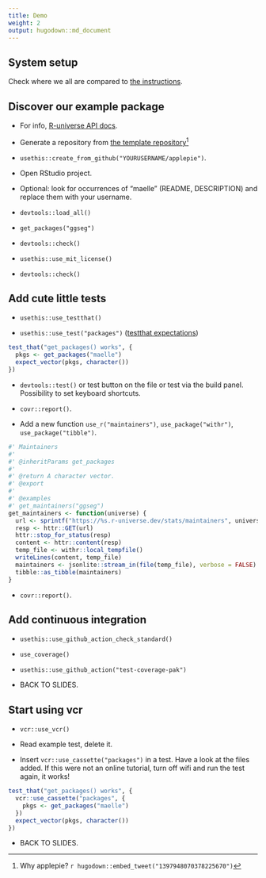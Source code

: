 ```yaml
---
title: Demo
weight: 2
output: hugodown::md_document
---
```



## System setup

Check where we all are compared to [the instructions](/part-1/system-prep).

## Discover our example package

* For info, [R-universe API docs](https://ggseg.r-universe.dev/ui#api).

* Generate a repository from [the template repository](https://github.com/ropensci-training/applepie)[^applepie]

* `usethis::create_from_github("YOURUSERNAME/applepie")`.

* Open RStudio project.

* Optional: look for occurrences of "maelle" (README, DESCRIPTION) and replace them with your username.

* `devtools::load_all()`

* `get_packages("ggseg")`

* `devtools::check()`

* `usethis::use_mit_license()`

* `devtools::check()`

## Add cute little tests

* `usethis::use_testthat()`

* `usethis::use_test("packages")` ([testthat expectations](https://testthat.r-lib.org/reference/index.html))

```r
test_that("get_packages() works", {
  pkgs <- get_packages("maelle")
  expect_vector(pkgs, character())
})
```

* `devtools::test()` or test button on the file or test via the build panel. Possibility to set keyboard shortcuts.

* `covr::report()`.

* Add a new function `use_r("maintainers")`, `use_package("withr")`, `use_package("tibble")`.

```r
#' Maintainers
#'
#' @inheritParams get_packages
#'
#' @return A character vector.
#' @export
#'
#' @examples
#' get_maintainers("ggseg")
get_maintainers <- function(universe) {
  url <- sprintf("https://%s.r-universe.dev/stats/maintainers", universe)
  resp <- httr::GET(url)
  httr::stop_for_status(resp)
  content <- httr::content(resp)
  temp_file <- withr::local_tempfile()
  writeLines(content, temp_file)
  maintainers <- jsonlite::stream_in(file(temp_file), verbose = FALSE)
  tibble::as_tibble(maintainers)
}
```

* `covr::report()`.

## Add continuous integration

* `usethis::use_github_action_check_standard()`

* `use_coverage()`

* `usethis::use_github_action("test-coverage-pak")`

* BACK TO SLIDES.

## Start using vcr

* `vcr::use_vcr()`

* Read example test, delete it.

* Insert `vcr::use_cassette("packages")` in a test. Have a look at the files added. If this were not an online tutorial, turn off wifi and run the test again, it works!

```r
test_that("get_packages() works", {
  vcr::use_cassette("packages", {
    pkgs <- get_packages("maelle")
  })
  expect_vector(pkgs, character())
})
```

* BACK TO SLIDES.

[^applepie]: Why applepie? `r hugodown::embed_tweet("1397948070378225670")`